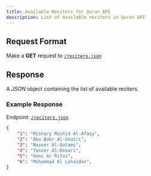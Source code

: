 ---
title: Available Reciters for Quran API
description: List of available reciters in Quran API
---


## Request Format

Make a **GET** request to [`/reciters.json`](/api/reciters.json)

## Response

A _*JSON*_ object containing the list of available reciters.

### Example Response

Endpoint: [`/reciters.json`](/api/reciters.json)

```json copy
{
    "1": "Mishary Rashid Al-Afasy",
    "2": "Abu Bakr Al-Shatri",
    "3": "Nasser Al-Qatami",
    "4": "Yasser Al-Dosari",
    "5": "Hani Ar Rifai",
    "6": "Mohammad Al Luhaidan",
}
```
